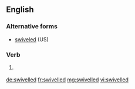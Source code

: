 ==English==

===Alternative forms===
* [[swiveled]] (US)

===Verb===
{{head|en}}

# {{context|British|lang=en}} {{en-past of|swivel}}

[[de:swivelled]]
[[fr:swivelled]]
[[mg:swivelled]]
[[vi:swivelled]]